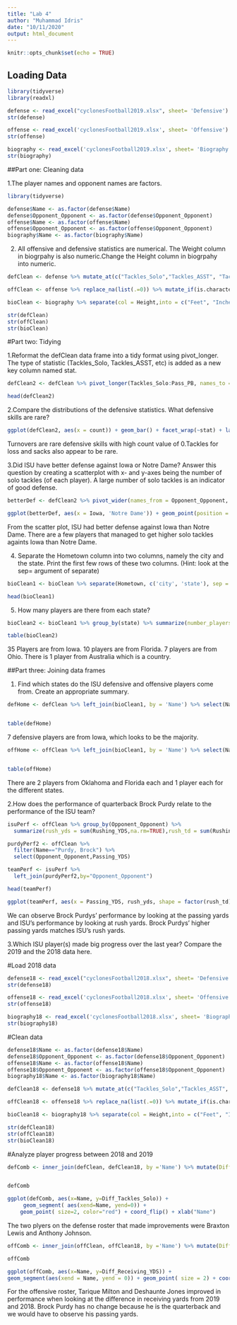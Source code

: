 ```yaml
---
title: "Lab 4"
author: "Muhammad Idris"
date: "10/11/2020"
output: html_document
---
```


```r
knitr::opts_chunk$set(echo = TRUE)
```
## Loading Data

```r
library(tidyverse)
library(readxl)

defense <- read_excel("cyclonesFootball2019.xlsx", sheet= 'Defensive')
str(defense)

offense <- read_excel('cyclonesFootball2019.xlsx', sheet= 'Offensive')
str(offense)

biography <- read_excel('cyclonesFootball2019.xlsx', sheet= 'Biography')
str(biography)


```

##Part one: Cleaning data

1.The player names and opponent names are factors.  

```r
library(tidyverse)

defense$Name <- as.factor(defense$Name)
defense$Opponent_Opponent <- as.factor(defense$Opponent_Opponent)
offense$Name <- as.factor(offense$Name)
offense$Opponent_Opponent <- as.factor(offense$Opponent_Opponent)
biography$Name <- as.factor(biography$Name)  
```  

2. All offensive and defensive statistics are numerical. The Weight column in biogrpahy is also numeric.Change the Height column in biogrpahy into numeric. 

```r
defClean <- defense %>% mutate_at(c("Tackles_Solo","Tackles_ASST", "Tackles_TFL","Tackles_Sack","Turnover_FF","Turnover_FR","Turnover_INT","Pass_QBH","Pass_PB"),as.numeric)

offClean <- offense %>% replace_na(list(.=0)) %>% mutate_if(is.character,list(~replace_na(.,0))) %>% mutate_at(c("Rushing_ATT","Rushing_YDS", "Rushing_TD","Receiving_REC","Receiving_YDS","Receiving_TD","Passing_YDS","Receiving_TD","Passing_CMP-ATT","Passing_YDS","Passing_TD","Passing_INT"),as.numeric)

bioClean <- biography %>% separate(col = Height,into = c("Feet", "Inches"), sep = "-") %>% mutate(Weight = as.numeric(Weight)) %>% mutate(Feet = as.numeric(Feet),Inches = as.numeric(Inches)) %>% mutate(Height = Feet * 12 + Inches) %>% select (-Feet , -Inches)

str(defClean)
str(offClean)
str(bioClean)  
```

#Part two: Tidying  

1.Reformat the defClean data frame into a tidy format using pivot_longer. The type of statistic (Tackles_Solo, Tackles_ASST, etc) is added as a new key column named stat.  

```r
defClean2 <- defClean %>% pivot_longer(Tackles_Solo:Pass_PB, names_to = 'stat', values_to = 'count')

head(defClean2)
```  

2.Compare the distributions of the defensive statistics. What defensive skills are rare?

```r
ggplot(defClean2, aes(x = count)) + geom_bar() + facet_wrap(~stat) + labs(title = "Distributions of the Defensive Statistics")
```  

Turnovers are rare defensive skills with high count value of 0.Tackles for loss and sacks also appear to be rare.

3.Did ISU have better defense against Iowa or Notre Dame? Answer this question by creating a scatterplot with x- and y-axes being the number of solo tackles (of each player). A large number of solo tackles is an indicator of good defense.  

```r
betterDef <- defClean2 %>% pivot_wider(names_from = Opponent_Opponent, values_from = count) %>% filter(stat == 'Tackles_Solo') %>% select(c('Iowa' ,'Notre Dame', stat)) 

ggplot(betterDef, aes(x = Iowa, 'Notre Dame')) + geom_point(position = 'jitter') + labs(x = 'Defense againts Iowa', y = 'Defense against Notre Dame', title = 'ISU defense against Iowa vs Notre Dame by solo tackles')
```

From the scatter plot, ISU had better defense against Iowa than Notre Dame. There are a few players that managed to get higher solo tackles againts Iowa than Notre Dame.

4. Separate the Hometown column into two columns, namely the city and the state. Print the first few rows of these two columns. (Hint: look at the sep= argument of separate)  

```r
bioClean1 <- bioClean %>% separate(Hometown, c('city', 'state'), sep = ',')

head(bioClean1)
```  

5. How many players are there from each state?  

```r
bioClean2 <- bioClean1 %>% group_by(state) %>% summarize(number_players = n()) %>% arrange(desc(number_players))

table(bioClean2)
``` 
35 Players are from Iowa. 10 players are from Florida. 7 players are from Ohio. There is 1 player from Australia which is a country. 

##Part three: Joining data frames

1. Find which states do the ISU defensive and offensive players come from. Create an appropriate summary.  

```r
defHome <- defClean %>% left_join(bioClean1, by = 'Name') %>% select(Name, state) %>% distinct()


table(defHome)
```
7 defensive players are from Iowa, which looks to be the majority.

```r
offHome <- offClean %>% left_join(bioClean1, by = 'Name') %>% select(Name, state) %>% distinct()


table(offHome)
```  
There are 2 players from Oklahoma and Florida each and 1 player each for the different states.  

2.How does the performance of quarterback Brock Purdy relate to the performance of the ISU team?  

```r
isuPerf <- offClean %>% group_by(Opponent_Opponent) %>%
  summarize(rush_yds = sum(Rushing_YDS,na.rm=TRUE),rush_td = sum(Rushing_TD,na.rm=TRUE))

purdyPerf2 <- offClean %>%
  filter(Name=="Purdy, Brock") %>%
  select(Opponent_Opponent,Passing_YDS)

teamPerf <- isuPerf %>%
  left_join(purdyPerf2,by="Opponent_Opponent")

head(teamPerf)
```  

```r
ggplot(teamPerf, aes(x = Passing_YDS, rush_yds, shape = factor(rush_td))) + geom_point(na.rm=TRUE)
```  

We can observe Brock Purdys' performance by looking at the passing yards and ISU's performance by looking at rush yards. Brock Purdys' higher passing yards matches ISU's rush yards.

3.Which ISU player(s) made big progress over the last year? Compare the 2019 and the 2018 data here.  

#Load 2018 data
```r

defense18 <- read_excel("cyclonesFootball2018.xlsx", sheet= 'Defensive')
str(defense18)

offense18 <- read_excel('cyclonesFootball2018.xlsx', sheet= 'Offensive')
str(offense18)

biography18 <- read_excel('cyclonesFootball2018.xlsx', sheet= 'Biography')
str(biography18)
```

#Clean data
```r
defense18$Name <- as.factor(defense18$Name)
defense18$Opponent_Opponent <- as.factor(defense18$Opponent_Opponent)
offense18$Name <- as.factor(offense18$Name)
offense18$Opponent_Opponent <- as.factor(offense18$Opponent_Opponent)
biography18$Name <- as.factor(biography18$Name)  
```

```r
defClean18 <- defense18 %>% mutate_at(c("Tackles_Solo","Tackles_ASST", "Tackles_TFL","Tackles_Sack","Turnover_FF","Turnover_FR","Turnover_INT","Pass_QBH","Pass_PB"),as.numeric)

offClean18 <- offense18 %>% replace_na(list(.=0)) %>% mutate_if(is.character,list(~replace_na(.,0))) %>% mutate_at(c("Rushing_ATT","Rushing_YDS", "Rushing_TD","Receiving_REC","Receiving_YDS","Receiving_TD","Passing_YDS","Receiving_TD","Passing_CMP-ATT","Passing_YDS","Passing_TD","Passing_INT"),as.numeric)

bioClean18 <- biography18 %>% separate(col = Height,into = c("Feet", "Inches"), sep = "-") %>% mutate(Weight = as.numeric(Weight)) %>% mutate(Feet = as.numeric(Feet),Inches = as.numeric(Inches)) %>% mutate(Height = Feet * 12 + Inches) %>% select (-Feet , -Inches)

str(defClean18)
str(offClean18)
str(bioClean18)  
```

#Analyze player progress between 2018 and 2019

```r
defComb <- inner_join(defClean, defClean18, by ='Name') %>% mutate(Diff_Tackles_Solo = Tackles_Solo.x - Tackles_Solo.y) %>% select(Name, Diff_Tackles_Solo) %>% arrange(desc(Diff_Tackles_Solo))


defComb
```

```r
ggplot(defComb, aes(x=Name, y=Diff_Tackles_Solo)) +
     geom_segment( aes(xend=Name, yend=0)) +
    geom_point( size=2, color="red") + coord_flip() + xlab("Name")

```  

The two plyers on the defense roster that made improvements were Braxton Lewis and Anthony Johnson. 

```r
offComb <- inner_join(offClean, offClean18, by ='Name') %>% mutate(Diff_Receiving_YDS = Receiving_YDS.x - Receiving_YDS.y) %>% select(Name, Diff_Receiving_YDS) %>% arrange(desc(Diff_Receiving_YDS))

offComb
```
```r
ggplot(offComb, aes(x=Name, y=Diff_Receiving_YDS)) +
geom_segment(aes(xend = Name, yend = 0)) + geom_point( size = 2) + coord_flip() + xlab("Name")
```

For the offensive roster, Tarique Milton and Deshaunte Jones improved in performance when looking at the difference in receiving yards from 2019 and 2018. Brock Purdy has no change because he is the quarterback and we would have to observe his passing yards.

